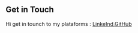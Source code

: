 ## Get in Touch

Hi get in tounch to my plataforms : [LinkeInd](https://www.linkedin.com/in/javiercarreno/),[GitHub](https://github.com/car251290)
